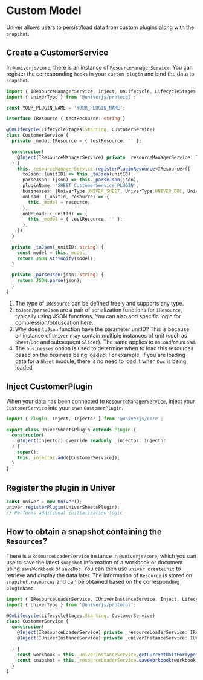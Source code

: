 # Custom Model

Univer allows users to persist/load data from custom plugins along with the `snapshot`.

## Create a CustomerService

In `@univerjs/core`, there is an instance of `ResourceManagerService`. You can register the corresponding `hooks` in your `custom plugin` and bind the data to `snapshot`.

```typescript
import { IResourceManagerService, Inject, OnLifecycle, LifecycleStages } from '@univerjs/core';
import { UniverType } from '@univerjs/protocol';

const YOUR_PLUGIN_NAME = 'YOUR_PLUGIN_NAME';

interface IResource { testResource: string }

@OnLifecycle(LifecycleStages.Starting, CustomerService)
class CustomerService {
  private _model:IResource = { testResource: '' };

  constructor(
    @Inject(IResourceManagerService) private _resourceManagerService: IResourceManagerService
  ) {
    this._resourceManagerService.registerPluginResource<IResource>({
      toJson: (unitID) => this._toJson(unitID),
      parseJson: (json) => this._parseJson(json),
      pluginName: 'SHEET_CustomerService_PLUGIN',
      businesses: [UniverType.UNIVER_SHEET, UniverType.UNIVER_DOC, UniverType.UNIVER_SLIDE],
      onLoad: (_unitId, resource) => {
        this._model = resource;
      },
      onUnLoad: (_unitId) => {
        this._model = { testResource: '' };
      },
    });
  }

  private _toJson(_unitID: string) {
    const model = this._model;
    return JSON.stringify(model);
  }

  private _parseJson(json: string) {
    return JSON.parse(json);
  }
}
```

1. The type of `IResource` can be defined freely and supports any type.
2. `toJson/parseJson` are a pair of serialization functions for `IResource`, typically using JSON functions. You can also add specific logic for compression/obfuscation here.
3. Why does `toJson` function have the parameter unitID? This is because an instance of `Univer` may contain multiple instances of unit (such as `Sheet`/`Doc` and subsequent `Slider`). The same applies to `onLoad`/`onUnLoad`.
4. The `businesses` option is used to determine when to load this resources based on the business being loaded. For example, if you are loading data for a `Sheet` module, there is no need to load it when `Doc` is being loaded

## Inject CustomerPlugin

When your data has been connected to `ResourceManagerService`, inject your `CustomerService` into your own `CustomerPlugin`.

```typescript
import { Plugin, Inject, Injector } from '@univerjs/core';

export class UniverSheetsPlugin extends Plugin {
  constructor(
    @Inject(Injector) override readonly _injector: Injector
  ) {
    super();
    this._injector.add([CustomerService]);
  }
}
```

## Register the plugin in Univer

```typescript
const univer = new Univer();
univer.registerPlugin(UniverSheetsPlugin);
// Performs additional initialization logic
```

## How to obtain a snapshot containing the `Resources`?

There is a `ResourceLoaderService` instance in `@univerjs/core`, which you can use to save the latest `snapshot` information of a workbook or document using `saveWorkbook` or `saveDoc`. You can then use `univer.createUnit` to retrieve and display the data later.
The information of `Resource` is stored on `snapshot.resources` and can be obtained based on the corresponding `pluginName`.

```typescript
import { IResourceLoaderService, IUniverInstanceService, Inject, LifecycleStages, OnLifecycle } from '@univerjs/core';
import { UniverType } from '@univerjs/protocol';

@OnLifecycle(LifecycleStages.Starting, CustomerService)
class CustomerService {
  constructor(
    @Inject(IResourceLoaderService) private _resourceLoaderService: IResourceLoaderService,
    @Inject(IUniverInstanceService) private _univerInstanceService: IUniverInstanceService

  ) {
    const workbook = this._univerInstanceService.getCurrentUnitForType(UniverType.UNIVER_SHEET)!
    const snapshot = this._resourceLoaderService.saveWorkbook(workbook.getUnitId());
  }
}
```
